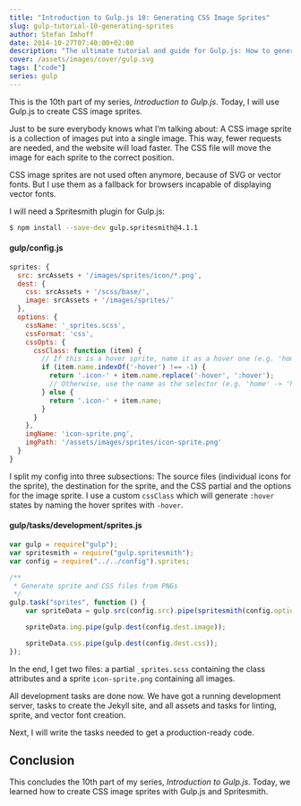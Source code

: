 ```yaml
---
title: "Introduction to Gulp.js 10: Generating CSS Image Sprites"
slug: gulp-tutorial-10-generating-sprites
author: Stefan Imhoff
date: 2014-10-27T07:40:00+02:00
description: "The ultimate tutorial and guide for Gulp.js: How to generate image sprite maps with Spritesmith."
cover: /assets/images/cover/gulp.svg
tags: ["code"]
series: gulp
---
```


This is the 10th part of my series, _Introduction to Gulp.js_. Today, I will use Gulp.js to create CSS image sprites.

Just to be sure everybody knows what I’m talking about: A CSS image sprite is a collection of images put into a single image. This way, fewer requests are needed, and the website will load faster. The CSS file will move the image for each sprite to the correct position.

CSS image sprites are not used often anymore, because of SVG or vector fonts. But I use them as a fallback for browsers incapable of displaying vector fonts.

I will need a Spritesmith plugin for Gulp.js:

```bash
$ npm install --save-dev gulp.spritesmith@4.1.1
```

#### gulp/config.js

```javascript
sprites: {
  src: srcAssets + '/images/sprites/icon/*.png',
  dest: {
    css: srcAssets + '/scss/base/',
    image: srcAssets + '/images/sprites/'
  },
  options: {
    cssName: '_sprites.scss',
    cssFormat: 'css',
    cssOpts: {
      cssClass: function (item) {
        // If this is a hover sprite, name it as a hover one (e.g. 'home-hover' -> 'home:hover')
        if (item.name.indexOf('-hover') !== -1) {
          return '.icon-' + item.name.replace('-hover', ':hover');
          // Otherwise, use the name as the selector (e.g. 'home' -> 'home')
        } else {
          return '.icon-' + item.name;
        }
      }
    },
    imgName: 'icon-sprite.png',
    imgPath: '/assets/images/sprites/icon-sprite.png'
  }
}
```

I split my config into three subsections: The source files (individual icons for the sprite), the destination for the sprite, and the CSS partial and the options for the image sprite. I use a custom `cssClass` which will generate `:hover` states by naming the hover sprites with `-hover`.

#### gulp/tasks/development/sprites.js

```javascript
var gulp = require("gulp");
var spritesmith = require("gulp.spritesmith");
var config = require("../../config").sprites;

/**
 * Generate sprite and CSS files from PNGs
 */
gulp.task("sprites", function () {
	var spriteData = gulp.src(config.src).pipe(spritesmith(config.options));

	spriteData.img.pipe(gulp.dest(config.dest.image));

	spriteData.css.pipe(gulp.dest(config.dest.css));
});
```

In the end, I get two files: a partial `_sprites.scss` containing the class attributes and a sprite `icon-sprite.png` containing all images.

All development tasks are done now. We have got a running development server, tasks to create the Jekyll site, and all assets and tasks for linting, sprite, and vector font creation.

Next, I will write the tasks needed to get a production-ready code.

## Conclusion

This concludes the 10th part of my series, _Introduction to Gulp.js_. Today, we learned how to create CSS image sprites with Gulp.js and Spritesmith.

<Figure>
	<MoreLink href="https://github.com/kogakure/gulp-tutorial" text="View Source on GitHub" />
</Figure>
